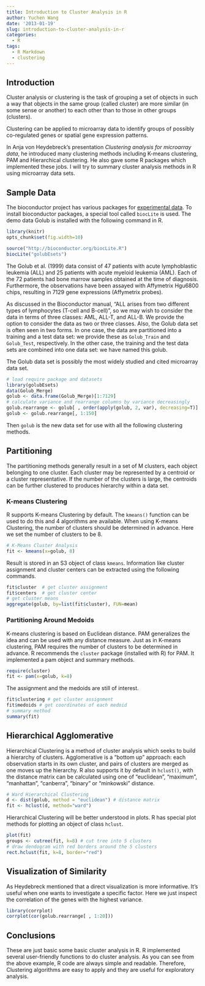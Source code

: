 ```yaml
---
title: Introduction to Cluster Analysis in R
author: Yuchen Wang
date: '2013-01-19'
slug: introduction-to-cluster-analysis-in-r
categories:
  - R
tags:
  - R Markdown
  - clustering
---
```



Introduction
-------------
Cluster analysis or clustering is the task of grouping a set of objects in such a way that objects in the same group (called cluster) are more similar (in some sense or another) to each other than to those in other groups (clusters).

Clustering can be applied to microarray data to identify groups of possibly co-regulated genes or spatial gene expression patterns. 

In Anja von Heydebreck's presentation _Clustering analysis for microarray data_, he introduced many clustering methods including K-means clustering, PAM and Hierarchical clustering. He also gave some R packages which implemented these jobs. I will try to summary cluster analysis methods in R using microarray data sets. 


Sample Data
-------------
The bioconductor project has various packages for [experimental data](1). To install bioconductor packages, a special tool called `biocLite` is used. The demo data Golub is installed with the following command in R.

```r
library(knitr)
opts_chunk$set(fig.width=10)
```


```r
source("http://bioconductor.org/biocLite.R")
biocLite("golubEsets")
```

The Golub et al. (1999) data consist of 47 patients with acute lymphoblastic leukemia (ALL) and 25 patients with acute myeloid leukemia (AML). Each of the 72 patients had bone marrow samples obtained at the time of diagnosis. Furthermore, the observations have been assayed with Affymetrix Hgu6800 chips, resulting in 7129 gene expressions (Affymetrix probes).

As discussed in the Bioconductor manual, "ALL arises from two different types of lymphocytes (T-cell and B-cell)", so we may wish to consider the data in terms of three classes: AML, ALL-T, and ALL-B. We provide the option to consider the data as two or three classes. Also, the Golub data set is often seen in two forms. In one case, the data are partitioned into a training and a test data set: we provide these as `Golub_Train` and `Golub_Test`, respectively. In the other case, the training and the test data sets are combined into one data set: we have named this golub.

The Golub data set is possibly the most widely studied and cited microarray data set.

```r
# load require package and datasets
library(golubEsets)
data(Golub_Merge)
golub <- data.frame(Golub_Merge)[1:7129]
# calculate variance and rearrange columns by variance decreasingly
golub.rearrange <- golub[ , order(apply(golub, 2, var), decreasing=T)]
golub <- golub.rearrange[, 1:150]
```

Then `golub` is the new data set for use with all the following clustering methods. 

Partitioning
-------------
The partitioning methods generally result in a set of M clusters, each object belonging to one cluster. Each cluster may be represented by a centroid or a cluster representative. If the number of the clusters is large, the centroids can be further clustered to produces hierarchy within a data set.



### K-means Clustering
R supports K-means Clustering by default. The `kmeans()` function can be used to do this and 4 algorithms are available. When using K-means Clustering, the number of clusters should be determined in advance. Here we set the number of clusters to be 8.

```r
# K-Means Cluster Analysis
fit <- kmeans(x=golub, 8)
```

Result is stored in an S3 object of class `kmeans`. Information like cluster assignment and cluster centers can be extracted using the following commands.

```r
fit$cluster  # get cluster assignment
fit$centers  # get cluster center
# get cluster means
aggregate(golub, by=list(fit$cluster), FUN=mean)
```

### Partitioning Around Medoids
K-means clustering is based on Euclidean distance. PAM generalizes the idea and can be used with any distance measure. Just as in K-means clustering, PAM requires the number of clusters to be determined in advance. R recommends the `cluster` package (installed with R) for PAM. It implemented a pam object and summary methods.

```r
require(cluster) 
fit <- pam(x=golub, k=8)
```

The assignment and the medoids are still of interest. 

```r
fit$clustering # get cluster assignment
fit$medoids # get coordinates of each medoid
# summary method
summary(fit)
```

Hierarchical Agglomerative
---------------------------
Hierarchical Clustering is a method of cluster analysis which seeks to build a hierarchy of clusters. Agglomerative is a "bottom up" approach: each observation starts in its own cluster, and pairs of clusters are merged as one moves up the hierarchy. R also supports it by default in `hclust()`, with the distance matrix can be calculated using one of "euclidean", "maximum", "manhattan", "canberra", "binary" or "minkowski" distance.

```r
# Ward Hierarchical Clustering
d <- dist(golub, method = "euclidean") # distance matrix
fit <- hclust(d, method="ward") 
```

Hierarchical Clustering will be better understood in plots. R has special plot methods for plotting an object of class `hclust`.

```r
plot(fit)
groups <- cutree(fit, k=8) # cut tree into 5 clusters
# draw dendogram with red borders around the 5 clusters 
rect.hclust(fit, k=8, border="red")
```


Visualization of Similarity
----------------------------
As Heydebreck mentioned that a direct visualization is more informative. It's useful when one wants to investigate a specific factor. Here we just inspect the correlation of the genes with the highest variance.

```r
library(corrplot)
corrplot(cor(golub.rearrange[ , 1:20]))
```

Conclusions
------------
These are just basic some basic cluster analysis in R. R implemented several user-friendly functions to do cluster analysis. As you can see from the above example, R code are always simple and readable. Therefore, Clustering algorithms are easy to apply and they are useful for exploratory analysis.



[1]: http://www.bioconductor.org/packages/release/BiocViews.html#___ExperimentData
